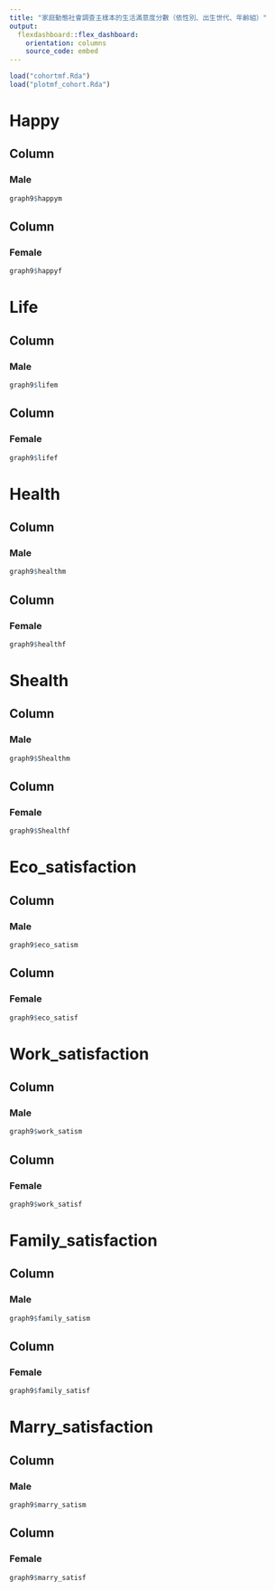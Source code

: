 ```yaml
---
title: "家庭動態社會調查主樣本的生活滿意度分數（依性別、出生世代、年齡組）"
output: 
  flexdashboard::flex_dashboard:
    orientation: columns
    source_code: embed
---
```


```r
load("cohortmf.Rda")
load("plotmf_cohort.Rda")
```

  Happy 
=======================================

Column 
-------------------------------------

### Male
    
```r
graph9$happym
```

Column
-------------------------------------

### Female

```r
graph9$happyf
```

  Life
=======================================

Column
---------------------------------------

### Male

```r
graph9$lifem
```

Column
---------------------------------------

### Female

```r
graph9$lifef
```

  Health
=======================================

Column
----------------------------------------

### Male

```r
graph9$healthm
```

Column
----------------------------------------

### Female

```r
graph9$healthf
```

  Shealth
========================================

Column
----------------------------------------

### Male

```r
graph9$Shealthm
```

Column
----------------------------------------

### Female

```r
graph9$Shealthf
```

  Eco_satisfaction
=========================================
Column
----------------------------------------

### Male

```r
graph9$eco_satism
```

Column
----------------------------------------

### Female

```r
graph9$eco_satisf
```

  Work_satisfaction
===========================================
Column
----------------------------------------

### Male

```r
graph9$work_satism
```

Column
----------------------------------------

### Female

```r
graph9$work_satisf
```

  Family_satisfaction
==========================================
Column
------------------------------------------

### Male

```r
graph9$family_satism
```

Column
------------------------------------------

### Female

```r
graph9$family_satisf
```

  Marry_satisfaction
==========================================
Column
------------------------------------------

### Male

```r
graph9$marry_satism
```

Column
-----------------------------------------

### Female

```r
graph9$marry_satisf
```
